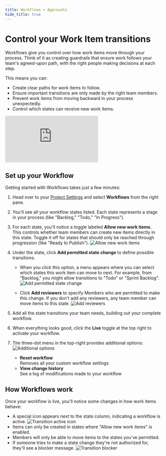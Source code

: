 ```yaml
---
title: Workflows + Approvals
hide_title: true
---
```



<div className="tag-wrapper">
 <h1>Control your Work Item transitions</h1>
<Tags 
  tags={[ 
    { name: "Business", additionalClass: "business" }
  ]} 
 />
</div>

Workflows give you control over how work items move through your process. Think of it as creating guardrails that ensure work follows your team's agreed-upon path, with the right people making decisions at each step.

This means you can:
- Create clear paths for work items to follow.
- Ensure important transitions are only made by the right team members.
- Prevent work items from moving backward in your process unexpectedly.
- Control which states can receive new work items.

<div style={{ position: "relative", paddingBottom: "calc(56.67989417989418% + 41px)", height: "0", width: "100%" }}>
    <iframe src="https://demo.arcade.software/F2dAIS5BLVXcbgWUCQgl?embed&embed_mobile=tab&embed_desktop=inline&show_copy_link=true" frameborder="0" loading="lazy" webkitallowfullscreen mozallowfullscreen allowfullscreen style={{ position: "absolute", top: "0", left: "0", width: "100%", height: "100%", colorScheme: "light"}} title="Set up your workspace">
    </iframe>
</div>

## Set up your Workflow
Getting started with Workflows takes just a few minutes:

1. Head over to your [Project Settings](https://docs.plane.so/core-concepts/projects/overview#project-settings) and select **Workflows** from the right pane.

2. You'll see all your workflow states listed. Each state represents a stage in your process (like "Backlog," "Todo," "In Progress").

3. For each state, you'll notice a toggle labeled **Allow new work items**. This controls whether team members can create new items directly in this state. Toggle it off for states that should only be reached through progression (like "Ready to Publish").
    ![Allow new work items](https://media.docs.plane.so/workflows/allow-new-work-items.webp#center)

4. Under the state, click **Add permitted state change** to define possible transitions.

    - When you click this option, a menu appears where you can select which states this work item can move to next. For example, from "Backlog," you might allow transitions to "Todo" or "Sprint Backlog".
        ![Add permitted state change](https://media.docs.plane.so/workflows/add-state-change.webp#center)

    - Click **Add reviewers** to specify Members who are permitted to make this change. If you don't add any reviewers, any team member can move items to this state.
        ![Add reviewers](https://media.docs.plane.so/workflows/add-reviewers.webp#center)

5. Add all the state transitions your team needs, building out your complete workflow.

6. When everything looks good, click the **Live** toggle at the top right to activate your workflow.

7. The three-dot menu in the top-right provides additional options:
    ![Additional options](https://media.docs.plane.so/workflows/additional-options.webp#center)

    - **Reset workflow**  
    Removes all your custom workflow settings
    - **View change history**   
    See a log of modifications made to your workflow


## How Workflows work
Once your workflow is live, you'll notice some changes in how work items behave:

- A special icon appears next to the state column, indicating a workflow is active.
    ![Transition active icon](https://media.docs.plane.so/workflows/transition-change-icon.webp#center)
- Items can only be created in states where "Allow new work items" is enabled.
- Members will only be able to move items to the states you've permitted.
- If someone tries to make a state change they're not authorized for, they'll see a blocker message.
    ![Transition blocker](https://media.docs.plane.so/workflows/transition-blocker.webp#center)